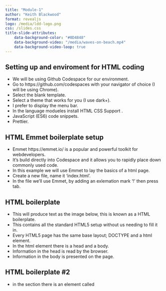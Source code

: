 ```yaml
---
title: "Module-1"
author: "Keith Blackwood"
format: revealjs
logo: /media/ldd-logo.png
css: /slides.css
title-slide-attributes:
    data-background-color: "#0D4848"
    data-background-video: "/media/waves-on-beach.mp4"
    data-background-video-loop: true
---
```


## Setting up and enviroment for HTML coding

* We will be using Github Codespace for our environment.
* Go to https://github.com/codespaces with your navigator of choice (I will be using Chrome).
* Select the blank template.
* Select a theme that works for you (I use dark+).
* I prefer to display the menu bar.
* In the language modueles install HTML CSS Support  .
* JavaScript (ES6) code snippets.
* Prettier.

## HTML Emmet boilerplate setup

* Emmet https://emmet.io/ is a popular and powerful toolkit for webdevelopers.
* It's build directly into Codespace and it allows you to rapidly place down commonly used code.
* In this example we will use Emmet to lay the basics of a html page.
* Create a new file, name it 'index.html'.
* In the file we'll use Emmet, by adding an exlemation mark '!' then press tab.

## HTML boilerplate

* This will produce text as the image below, this is known as a HTML boilerplate.
* This contains all the standard HTML5 setup without us needing to fill it in.
* Every HTML5 page has the same base layout;  DOCTYPE and a html element.
* In the html element there is a head and a body.
* Information in the head is read by the browser.
* Information in the body is presented on the page.

## HTML boilerplate #2

* in the <head> section there is an element called <title>, in it put 'LDD HTML test'.
* Words in the <title> element will be displayed in the tab of the webviewer, providing an easy way to identify our page.
* In the <body>

